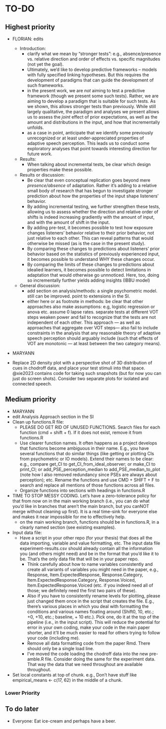<!-- Do NOT knit this document. It is part of a larger document. Instead knit the main document (my-apa-formatted-article) -->

# TO-DO

## Highest priority
 * FLORIAN: edits
   * Introduction: 
     * clarify what we mean by "stronger tests": e.g., absence/presence vs. relative direction and order of effects vs. specific magnitudes (not yet the goal). 
     * Ultimately, we'd like to develop predictive frameworks -- models with fully specified linking hypotheses. But this requires the development of paradigms that can guide the development of such frameworks.
     * in the present work, we are *not* aiming to test a predictive framework (though we present some such tests). Rather, we are aiming to develop a paradigm that is suitable for such tests. As we shown, this allows stronger tests than previously. While still largely qualitative, the paradigm and analyses we present allows us to assess the *joint* effect of prior expectations, as well as the amount and distributions in the input, and how that incrementally unfolds. 
     * as a case in point, anticipate that we identify some previously unrecognized or at least under-appreciated properties of adaptive speech perception. This leads us to conduct some exploratory analyses that point towards interesting direction for future work. 
     
   * Results:
     * When talking about incremental tests, be clear which design properties make these possible.
     
   * Results or discussion:
     * Be clear that even conceptual replication goes beyond mere *presence/absence* of adaptation. Rather it's adding to a relative small body of research that has begun to investigate stronger prediction about how the properties of the input shape listeners' behavior. 
     * By adding incremental testing, we further strengthen these tests, allowing us to assess whether the direction and relative order of shifts is indeed increasing gradiently with the amount of input, and with the amount of shift in the input.
     * By adding pre-test, it becomes possible to test how exposure changes listeners' behavior relative to their prior behavior, not just relative to each other. This can reveal patterns that would otherwise be missed (as is the case in the present study). 
     * By comparing these changes to predictions about listeners' prior behavior based on the statistics of previously experienced input, it becomes possible to understand WHY these changes occur.
     * By comparing the limits of these changes to predictions about idealied learners, it becomes possible to detect limitations in adaptation that would otherwise go unnnoticed. Here, too, doing so incrementally further yields adding insights (IBBU model)
     
   * General discussion:
     * add section on analysis/methods: a single psychometric model. still can be improved. point to extensions in the SI.
     * either here or as footnote in methods: be clear that other approaches also make assumptions: e.g, logistic regression or anova etc. assume 0 lapse rates. separate tests at different VOT steps weaken power and fail to recognize that the tests are not independent of each other. This approach --- as well as approaches that aggregate over VOT steps--- also fail to include constraints in the analysis that any reasonable theory of adaptive speech perception should arguably include (such that effects of VOT are monotonic --- at least between the two category means).


 * MARYANN

  * Replace 2D density plot with a perspective shot of 3D distribution of cues in chodroff data, and place your test stimuli into that space. @xie2023 contains code for taking such snapshots (but for now you can just do screen shots). Consider two separate plots for isolated and connected speech.


## Medium priority

 * MARYANN
  * edit Analysis Approach section in the SI
  * Clean up functions.R file:
    * PLEASE DO GET RID OF UNUSED FUNCTIONS. Search files for each function (cmd + shift + f). If it does not exist, remove it from functions.R
    * Use clearer function names. It often happens as a project develops that functions become ambiguous in their name. E.g., you have several functions that do similar things (like getting or plotting CIs from psychometric or IO models). Extend their names to be clear: e.g., compare get_CI to get_CI_from_ideal_observer; or make_CI to print_CI; or add_PSE_perception_median to add_PSE_median_to_plot (note how I also removed redundancy since PSEs are always about perception); etc. Rename the functions and use CMD + SHIFT + F to search and replace all mentions of those functions across all files. 
    * Organize functions into sections with headings in functions.R
  * TIME TO STOP MESSY CODING. Let's have a zero-tolerance policy for that from now on in the main working branch (i.e., you can do what you'd like in branches that aren't the main branch, but you canNOT merge without cleaning up first). It is a real time-sink for everyone else and makes it near impossible for me to effectively help. 
     * on the main working branch, functions should be in functions.R, in a clearly named section (see existing examples).
  * Input data file:
    * Have a script in your other repo (for your thesis) that does all the data importing, variable and value formatting, etc. The input data file experiment-results.csv should already contain all the information you (and others might need) and be in the format that you'd like it to be. That's the only data file that will be in your paper repo. 
      * Think carefully about how to name variables consistently and create all variants of variables you might need in the paper, e.g., Response, Item.ExpectedResponse, Response.Category, Item.ExpectedResponse.Category, Response.Voiced, Item.ExpectedResponse.Voiced (etc. if you indeed need all of those; we definitely need the first two pairs of these).
      * Also if you have to consistently rename levels for plotting, please just changed them once in the script that creates the file. E.g., there's various places in which you deal with formatting the conditions and various names floating around (Shift0, 10, etc.; +0, +10, etc.; baseline, + 10 etc.). Pick one, do it at the top of the pipeline (i.e., in the input script). This will reduce the potential for error in your own coding, make your code in the main paper shorter, and it'll be much easier to read for others trying to follow your code (including me).
      * Remove all data formatting code from the paper Rmd. There should only be a single load line.
      * I've moved the code loading the chodroff data into the new pre-amble.R file. Consider doing the same for the experiment data. That way the data that we need throughout are available throughout.
   * Set local constants at top of chunk. e.g., Don't have stuff like empirical_means <- c(17, 62) in the middle of a chunk. 

### Lower Priority


## To do later
  
  * Everyone: Eat ice-cream and perhaps have a beer.
